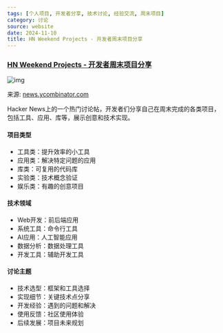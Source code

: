 ```yaml
---
tags: [个人项目, 开发者分享, 技术讨论, 经验交流, 周末项目]
category: 讨论
source: website
date: 2024-11-10
title: HN Weekend Projects - 开发者周末项目分享
---
```


### [HN Weekend Projects - 开发者周末项目分享](https://news.ycombinator.com/item?id=39951422)

![img](https://img.mengpeng.tech/i/2024/12/07/6753b566aae79.webp)

来源: [news.ycombinator.com](https://news.ycombinator.com/item?id=39951422)

Hacker News上的一个热门讨论帖，开发者们分享自己在周末完成的各类项目，包括工具、应用、库等，展示创意和技术实现。

#### 项目类型
- 工具类：提升效率的小工具
- 应用类：解决特定问题的应用
- 库类：可复用的代码库
- 实验类：技术概念验证
- 娱乐类：有趣的创意项目

#### 技术领域
- Web开发：前后端应用
- 系统工具：命令行工具
- AI应用：人工智能应用
- 数据分析：数据处理工具
- 开发工具：辅助开发工具

#### 讨论主题
- 技术选型：框架和工具选择
- 实现细节：关键技术点分享
- 开发经验：遇到的问题和解决
- 使用反馈：社区使用体验
- 后续发展：项目未来规划
